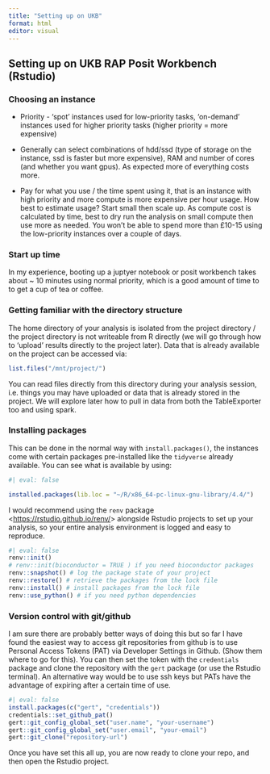 ```yaml
---
title: "Setting up on UKB"
format: html
editor: visual
---
```


## Setting up on UKB RAP Posit Workbench (Rstudio)

### Choosing an instance

-   Priority - 'spot' instances used for low-priority tasks, 'on-demand' instances used for higher priority tasks (higher priority = more expensive)

-   Generally can select combinations of hdd/ssd (type of storage on the instance, ssd is faster but more expensive), RAM and number of cores (and whether you want gpus). As expected more of everything costs more.

-   Pay for what you use / the time spent using it, that is an instance with high priority and more compute is more expensive per hour usage. How best to estimate usage? Start small then scale up. As compute cost is calculated by time, best to dry run the analysis on small compute then use more as needed. You won't be able to spend more than £10-15 using the low-priority instances over a couple of days.

### Start up time

In my experience, booting up a juptyer notebook or posit workbench takes about \~ 10 minutes using normal priority, which is a good amount of time to to get a cup of tea or coffee.

### Getting familiar with the directory structure

The home directory of your analysis is isolated from the project directory / the project directory is not writeable from R directly (we will go through how to 'upload' results directly to the project later). Data that is already available on the project can be accessed via:

```r
list.files("/mnt/project/")
```

You can read files directly from this directory during your analysis session, i.e. things you may have uploaded or data that is already stored in the project. We will explore later how to pull in data from both the TableExporter too and using spark.

### Installing packages

This can be done in the normal way with `install.packages()`, the instances come with certain packages pre-installed like the `tidyverse` already available. You can see what is available by using:

```r
#| eval: false

installed.packages(lib.loc = "~/R/x86_64-pc-linux-gnu-library/4.4/")

```

I would recommend using the `renv` package \<<https://rstudio.github.io/renv/>\> alongside Rstudio projects to set up your analysis, so your entire analysis environment is logged and easy to reproduce.

```r
#| eval: false
renv::init()
# renv::init(bioconductor = TRUE ) if you need bioconductor packages
renv::snapshot() # log the package state of your project
renv::restore() # retrieve the packages from the lock file
renv::install() # install packages from the lock file
renv::use_python() # if you need python dependencies
```

### Version control with git/github

I am sure there are probably better ways of doing this but so far I have found the easiest way to access git repositories from github is to use Personal Access Tokens (PAT) via Developer Settings in Github. (Show them where to go for this). You can then set the token with the `credentials` package and clone the repository with the `gert` package (or use the Rstudio terminal). An alternative way would be to use ssh keys but PATs have the advantage of expiring after a certain time of use.\

```r
#| eval: false
install.packages(c("gert", "credentials"))
credentials::set_github_pat()
gert::git_config_global_set("user.name", "your-username")
gert::git_config_global_set("user.email", "your-email")
gert::git_clone("repository-url")
```

Once you have set this all up, you are now ready to clone your repo, and then open the Rstudio project.\
